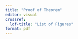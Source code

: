 ```yaml
---
title: "Proof of Theorem"
editor: visual
crossref:
  lof-title: "List of Figures"
format: pdf
---
```

